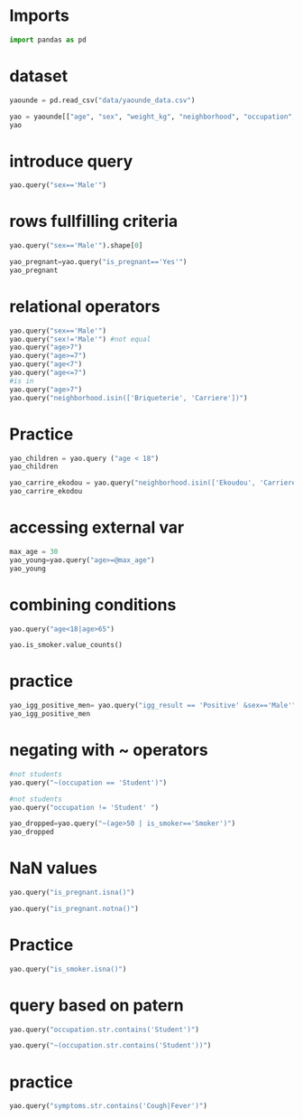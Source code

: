 # Imports

```python
import pandas as pd
```

# dataset

```python
yaounde = pd.read_csv("data/yaounde_data.csv")
```


```python
yao = yaounde[["age", "sex", "weight_kg", "neighborhood", "occupation", "symptoms", "is_smoker", "is_pregnant", "igg_result", "igm_result"]]
yao
```

# introduce query


```python
yao.query("sex=='Male'")
```

# rows fullfilling criteria
```python
yao.query("sex=='Male'").shape[0]
```

```python
yao_pregnant=yao.query("is_pregnant=='Yes'")
yao_pregnant
```

# relational operators


```python
yao.query("sex=='Male'")
yao.query("sex!='Male'") #not equal
yao.query("age>7")
yao.query("age>=7")
yao.query("age<7")
yao.query("age<=7")
#is in
yao.query("age>7")
yao.query("neighborhood.isin(['Briqueterie', 'Carriere'])")
```


# Practice


```python
yao_children = yao.query ("age < 18")
yao_children
```


```python
yao_carrire_ekodou = yao.query("neighborhood.isin(['Ekoudou', 'Carriere'])")
yao_carrire_ekodou
```

# accessing external var


```python
max_age = 30
yao_young=yao.query("age>=@max_age")
yao_young
```

# combining conditions

```python
yao.query("age<18|age>65")
```


```python
yao.is_smoker.value_counts()
```

# practice


```python
yao_igg_positive_men= yao.query("igg_result == 'Positive' &sex=='Male'")
yao_igg_positive_men
```

# negating with ~ operators

```python
#not students
yao.query("~(occupation == 'Student')")

```
```python
#not students
yao.query("occupation != 'Student' ")

```


```python
yao_dropped=yao.query("~(age>50 | is_smoker=='Smoker')")
yao_dropped
```

# NaN values

```python
yao.query("is_pregnant.isna()")
```

```python
yao.query("is_pregnant.notna()")
```

# Practice
```python
yao.query("is_smoker.isna()")
```

# query based on patern


```python
yao.query("occupation.str.contains('Student')")
```

```python
yao.query("~(occupation.str.contains('Student'))")
```

# practice
```python
yao.query("symptoms.str.contains('Cough|Fever')")
```